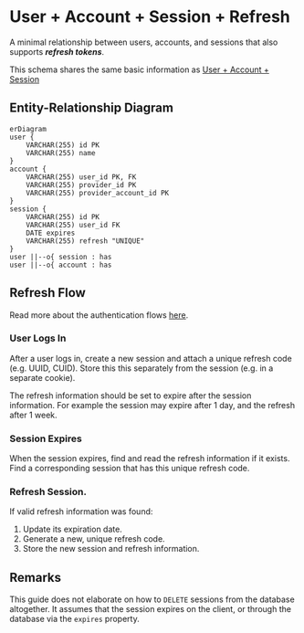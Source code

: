 
# User + Account + Session + Refresh

A minimal relationship between users, accounts, and sessions that also supports ***refresh tokens***.

This schema shares the same basic information as [User + Account + Session](/reference/database/schemas/1)

## Entity-Relationship Diagram

```mermaid
erDiagram
user {
    VARCHAR(255) id PK
    VARCHAR(255) name
}
account {
    VARCHAR(255) user_id PK, FK
    VARCHAR(255) provider_id PK
    VARCHAR(255) provider_account_id PK
}
session {
    VARCHAR(255) id PK
    VARCHAR(255) user_id FK
    DATE expires
    VARCHAR(255) refresh "UNIQUE"
}
user ||--o{ session : has
user ||--o{ account : has
```

## Refresh Flow

Read more about the authentication flows [here](/reference/flows).

<Steps>

### User Logs In
After a user logs in, create a new session and attach a unique refresh code (e.g. UUID, CUID).
Store this this separately from the session (e.g. in a separate cookie).

The refresh information should be set to expire after the session information.
For example the session may expire after 1 day, and the refresh after 1 week.

### Session Expires

When the session expires, find and read the refresh information if it exists.
Find a corresponding session that has this unique refresh code.

### Refresh Session.

If valid refresh information was found:

1. Update its expiration date.
2. Generate a new, unique refresh code.
3. Store the new session and refresh information.
</Steps>

## Remarks

This guide does not elaborate on how to `DELETE` sessions from the database altogether.
It assumes that the session expires on the client, or through the database via the `expires` property.
